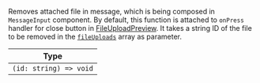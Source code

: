 Removes attached file in message, which is being composed in `MessageInput` component. By default, this function is attached to `onPress` handler for close button in [FileUploadPreview](../../../ui-components/channel#fileuploadpreview).
It takes a string ID of the file to be removed in the [`fileUploads`](../../../state-and-offline-support/contexts/message-input-context#fileuploads) array as parameter.

| Type                   |
| ---------------------- |
| `(id: string) => void` |
